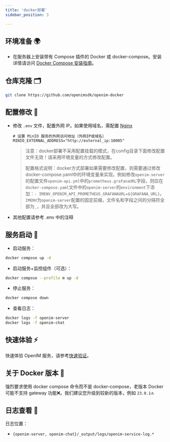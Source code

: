 ```yaml
---
title: 'docker部署'
sidebar_position: 3

---
```

## 环境准备 🌍

- 在服务器上安装带有 Compose 插件的 Docker 或 docker-compose。安装详情请访问 [Docker Compose 安装指南](https://docs.docker.com/compose/install/linux/)。

## 仓库克隆 🗂️

```bash
git clone https://github.com/openimsdk/openim-docker
```

## 配置修改 🔧

- 修改 `.env` 文件，配置外网 IP。如果使用域名，需配置 [Nginx](./nginxDomainConfig.mdx)

  ```plaintext
  # 设置 MinIO 服务的外网访问地址（外网IP或域名）
  MINIO_EXTERNAL_ADDRESS="http://external_ip:10005"
  ```

  >注意：docker部署不采用配置挂载的模式，在config目录下面修改配置文件无效！请采用环境变量的方式修改配置。
  >
  >配置格式说明：docker方式部署如果需要修改配置，则需要通过修改docker-compose.yaml中的环境变量来实现。例如修改`openim-server`的配置文件`openim-api.yml`中的`prometheus.grafanaURL`字段，则应在`docker-compose.yaml`文件中的`openim-server`的`environment`下添加：`- IMENV_OPENIM_API_PROMETHEUS_GRAFANAURL=${GRAFANA_URL}`。`IMENV`为`openim-server`配置的固定前缀，文件名和字段之间的分隔符全部为`_`，并且全部改为大写。

- 其他配置请参考 .env 中的注释

## 服务启动 🚀

- 启动服务：

```bash
docker compose up -d
```

- 启动服务+监控组件（可选）：

```bash
docker compose --profile m up -d
```

- 停止服务：

```bash
docker compose down
```

- 查看日志：

```bash
docker logs -f openim-server
docker logs -f openim-chat
```

## 快速体验 ⚡

快速体验 OpenIM 服务，请参考[快速验证](./quickTestServer)。

## 关于 Docker 版本 🐋

强烈要求使用 docker compose 命令而不是 docker-compose，老版本 Docker 可能不支持 gateway 功能❌。我们建议您升级到较新的版本，例如 `23.0.1`🔝

## 日志查看 📜

日志位置：

- `{openim-server, openim-chat}/_output/logs/openim-service-log.*`


